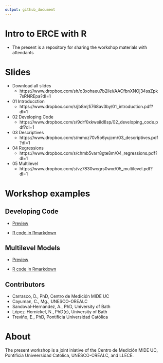 ```yaml
---
output: github_document
---
```


# Intro to ERCE with R

- The present is a repository for sharing the workshop materials with attendants

# Slides

- Download all slides
  - https://www.dropbox.com/sh/o3xohaeu7b2ilei/AACfbnXNOj34ssZpk7sRNREpa?dl=1

- 01 Introducction
  - https://www.dropbox.com/s/jb8mj1i768av3by/01_introduction.pdf?dl=1
- 02 Developing Code
  - https://www.dropbox.com/s/9drf0xkweild8sp/02_developing_code.pdf?dl=1
- 03 Descriptives
  - https://www.dropbox.com/s/mmxz70v5o6yujcm/03_descriptives.pdf?dl=1
- 04 Regressions
  - https://www.dropbox.com/s/chmb5varr8gte8m/04_regressions.pdf?dl=1
- 05 Multilevel
  - https://www.dropbox.com/s/vz7830wcgrs0wxr/05_multilevel.pdf?dl=1

# Workshop examples

## Developing Code

- [Preview](https://github.com/dacarras/cies_2023_erce_2019/blob/main/code_examples/02_developing_code_example.md)

- [R code in Rmarkdown](https://github.com/dacarras/cies_2023_erce_2019/blob/main/code_examples/02_developing_code_example.rmd)

## Multilevel Models

- [Preview](https://github.com/dacarras/cies_2023_erce_2019/blob/main/code_examples/05_multilevel_codes.md)

- [R code in Rmarkdown](https://github.com/dacarras/cies_2023_erce_2019/blob/main/code_examples/05_multilevel_codes.rmd)

## Contributors

- Carrasco, D., PhD, Centro de Medición MIDE UC
- Cayuman, C., Mg., UNESCO-OREALC
- Sandoval-Hernández, A., PhD, University of Bath
- López-Hornickel, N., PhD(c), University of Bath
- Treviño, E., PhD, Pontificia Universidad Católica

# About

The present workshop is a joint iniative of the Centro de Medición MIDE UC, Pontificia Univeersidad Católica, UNESCO-OREALC, and LLECE.
